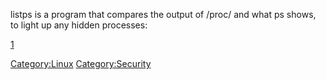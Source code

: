 listps is a program that compares the output of /proc/ and what ps shows, to light up any hidden processes:

[http://csl.sublevel3.org/listps/|listps]

[[Category:Linux]][[Category:Security]]